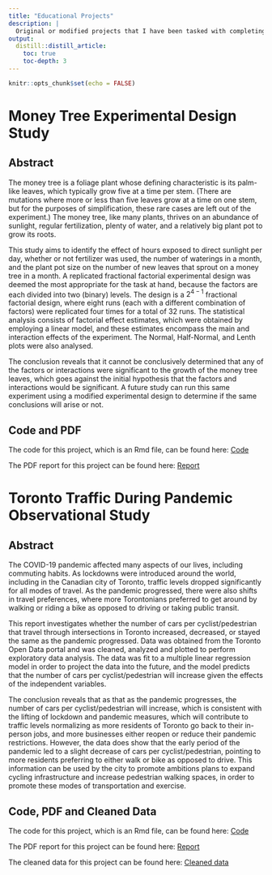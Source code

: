 ```yaml
---
title: "Educational Projects"
description: |
  Original or modified projects that I have been tasked with completing throughout my undergraduate studies in the Department of Statistics at the University of Toronto in Toronto, Canada. GitHub repository with all projects and files can be found here: [GitHub Repo](https://github.com/SimiDavid95/Project-Reports)
output: 
  distill::distill_article:
    toc: true
    toc-depth: 3
---
```


```r
knitr::opts_chunk$set(echo = FALSE)
```

# Money Tree Experimental Design Study

## Abstract

The money tree is a foliage plant whose defining characteristic is its palm-like leaves, which typically grow five at a time per stem. (There are mutations where more or less than five leaves grow at a time on one stem, but for the purposes of simplification, these rare cases are left out of the experiment.) The money tree, like many plants, thrives on an abundance of sunlight, regular fertilization, plenty of water, and a relatively big plant pot to grow its roots.

This study aims to identify the effect of hours exposed to direct sunlight per day, whether or not fertilizer was used, the number of waterings in a month, and the plant pot size on the number of new leaves that sprout on a money tree in a month. A replicated fractional factorial experimental design was deemed the most appropriate for the task at hand, because the factors are each divided into two (binary) levels. The design is a $2^{4-1}$ fractional factorial design, where eight runs (each with a different combination of factors) were replicated four times for a total of 32 runs. The statistical analysis consists of factorial effect estimates, which were obtained by employing a linear model, and these estimates encompass the main and interaction effects of the experiment. The Normal, Half-Normal, and Lenth plots were also analysed.

The conclusion reveals that it cannot be conclusively determined that any of the factors or interactions were significant to the growth of the money tree leaves, which goes against the initial hypothesis that the factors and interactions would be significant. A future study can run this same experiment using a modified experimental design to determine if the same conclusions will arise or not.

## Code and PDF

The code for this project, which is an Rmd file, can be found here: [Code](https://github.com/SimiDavid95/Project-Reports/blob/main/Money-Tree-Experimental-Design-Study/Money%20Tree%20Experimental%20Design%20Study.Rmd)

The PDF report for this project can be found here: [Report](https://github.com/SimiDavid95/Project-Reports/blob/main/Money-Tree-Experimental-Design-Study/Money-Tree-Experimental-Design-Study.pdf)


# Toronto Traffic During Pandemic Observational Study

## Abstract

The COVID-19 pandemic affected many aspects of our lives, including commuting habits. As lockdowns were introduced around the world, including in the Canadian city of Toronto, traffic levels dropped significantly for all modes of travel. As the pandemic progressed, there were also shifts in travel preferences, where more Torontonians preferred to get around by walking or riding a bike as opposed to driving or taking public transit.

This report investigates whether the number of cars per cyclist/pedestrian that travel through intersections in Toronto increased, decreased, or stayed the same as the pandemic progressed. Data was obtained from the Toronto Open Data portal and was cleaned, analyzed and plotted to perform exploratory data analysis. The data was fit to a multiple linear regression model in order to project the data into the future, and the model predicts that the number of cars per cyclist/pedestrian will increase given the effects of the independent variables.

The conclusion reveals that as that as the pandemic progresses, the number of cars per cyclist/pedestrian will increase, which is consistent with the lifting of lockdown and pandemic measures, which will contribute to traffic levels normalizing as more residents of Toronto go back to their in-person jobs, and more businesses either reopen or reduce their pandemic restrictions. However, the data does show that the early period of the pandemic led to a slight decrease of cars per cyclist/pedestrian, pointing to more residents preferring to either walk or bike as opposed to drive. This information can be used by the city to promote ambitions plans to expand cycling infrastructure and increase pedestrian walking spaces, in order to promote these modes of transportation and exercise.

## Code, PDF and Cleaned Data

The code for this project, which is an Rmd file, can be found here: [Code](https://github.com/SimiDavid95/Project-Reports/blob/main/Toronto-Traffic-During-Pandemic/Traffic%20in%20Toronto%20During%20Pandemic.Rmd)

The PDF report for this project can be found here: [Report](https://github.com/SimiDavid95/Project-Reports/blob/main/Toronto-Traffic-During-Pandemic/Traffic-in-Toronto-During-Pandemic.pdf)

The cleaned data for this project can be found here: [Cleaned data](https://github.com/SimiDavid95/Project-Reports/blob/main/Toronto-Traffic-During-Pandemic/cleaned_toronto_traffic_data.csv)
